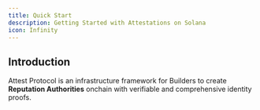 ```yaml
---
title: Quick Start
description: Getting Started with Attestations on Solana
icon: Infinity
---
```



## Introduction

Attest Protocol is an infrastructure framework for Builders to create **Reputation Authorities** onchain with verifiable and comprehensive identity proofs.

<Cards>
  <Card href="/docs/solana" title="Use Cases" description="Learn how attestations can be helpful" />
  <Card href="/docs/solana" title="Guides" description="Learn how to implement attestations" />
</Cards>
